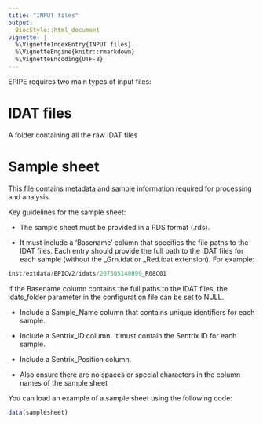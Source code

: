 ```yaml
---
title: "INPUT files"
output:
  BiocStyle::html_document
vignette: |
  %\VignetteIndexEntry{INPUT files}
  %\VignetteEngine{knitr::rmarkdown}
  %\VignetteEncoding{UTF-8}
---
```


EPIPE requires two main types of input files:

# IDAT files

A folder containing all the raw IDAT files

# Sample sheet

This file contains metadata and sample information required for processing and analysis. 

Key guidelines for the sample sheet:  

- The sample sheet must be provided in a RDS format (.rds).  

- It must include a ‘Basename’ column that specifies the file paths to the IDAT files. Each entry should provide the full path to the IDAT files for each sample (without the _Grn.idat or _Red.idat extension). For example:  

```r
inst/extdata/EPICv2/idats/207505140099_R08C01 
```



 

If the Basename column contains the full paths to the IDAT files, the idats_folder parameter in the configuration file can be set to NULL. 

 

- Include a Sample_Name column that contains unique identifiers for each sample. 

- Include a Sentrix_ID column. It must contain the Sentrix ID for each sample. 

- Include a Sentrix_Position column. 

- Also ensure there are no spaces or special characters in the column names of the sample sheet 

 

You can load an example of a sample sheet using the following code:  
```r
data(samplesheet) 
```

